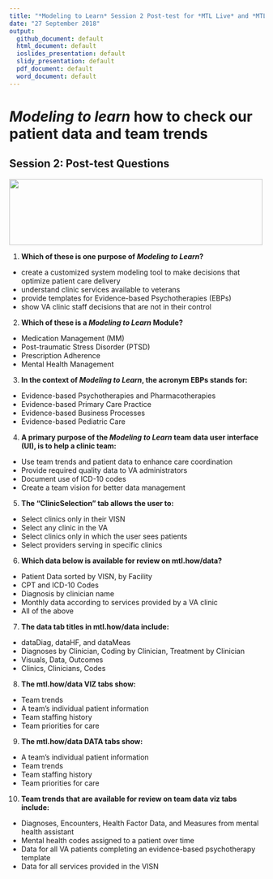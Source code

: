 ```yaml
---
title: "*Modeling to Learn* Session 2 Post-test for *MTL Live* and *MTL Video*"
date: "27 September 2018"
output: 
  github_document: default
  html_document: default
  ioslides_presentation: default
  slidy_presentation: default
  pdf_document: default
  word_document: default
---
```


# *Modeling to learn* how to check our patient data and team trends
<!-- MTL Logo, HTML img tag -->
## Session 2: Post-test Questions	
<img src = "https://raw.githubusercontent.com/lzim/teampsd/teampsd_style/mtl_logo/mtl_testdontguess_sm.png"
     height = "130" width = "500">   
	
1.	**Which of these is one purpose of *Modeling to Learn*?**			
-	create a customized system modeling tool to make decisions that optimize patient care delivery			
-	understand clinic services available to veterans			
-	provide templates for Evidence-based Psychotherapies (EBPs)			
-	show VA clinic staff decisions that are not in their control			
				
2.	**Which of these is a *Modeling to Learn* Module?**			
-	Medication Management (MM)			
-	Post-traumatic Stress Disorder (PTSD)			
-	Prescription Adherence			
-	Mental Health Management			
				
3.	**In the context of *Modeling to Learn*, the acronym EBPs stands for:**			
-	Evidence-based Psychotherapies and Pharmacotherapies			
-	Evidence-based Primary Care Practice			
-	Evidence-based Business Processes			
-	Evidence-based Pediatric Care			
				
4.	**A primary purpose of the *Modeling to Learn* team data user interface (UI), is to help a clinic team:**			
-	Use team trends and patient data to enhance care coordination			
-	Provide required quality data to VA administrators			
-	Document use of ICD-10 codes			
-	Create a team vision for better data management			
				
5.	**The “ClinicSelection” tab allows the user to:**			
-	Select clinics only in their VISN			
-	Select any clinic in the VA			
-	Select clinics only in which the user sees patients			
-	Select providers serving in specific clinics			
				
				
6.	**Which data below is available for review on mtl.how/data?**			
-	Patient Data sorted by VISN, by Facility			
-	CPT and ICD-10 Codes			
-	Diagnosis by clinician name			
-	Monthly data according to services provided by a VA clinic			
-	All of the above			
				
7.	**The data tab titles in mtl.how/data include:**			
-	dataDiag, dataHF, and dataMeas			
-	Diagnoses by Clinician, Coding by Clinician, Treatment by Clinician 			
-	Visuals, Data, Outcomes			
-	Clinics, Clinicians, Codes			
				
8.	**The mtl.how/data VIZ tabs show:**			
-	Team trends			
-	A team’s individual patient information			
-	Team staffing history			
-	Team priorities for care			
				
				
9.	**The mtl.how/data DATA tabs show:**			
-	A team’s individual patient information			
-	Team trends			
-	Team staffing history			
-	Team priorities for care			
				
				
10.	**Team trends that are available for review on team data viz tabs include:**			
-	Diagnoses, Encounters, Health Factor Data, and Measures from mental health assistant			
-	Mental health codes assigned to a patient over time			
-	Data for all VA patients completing an evidence-based psychotherapy template			
-	Data for all services provided in the VISN			
